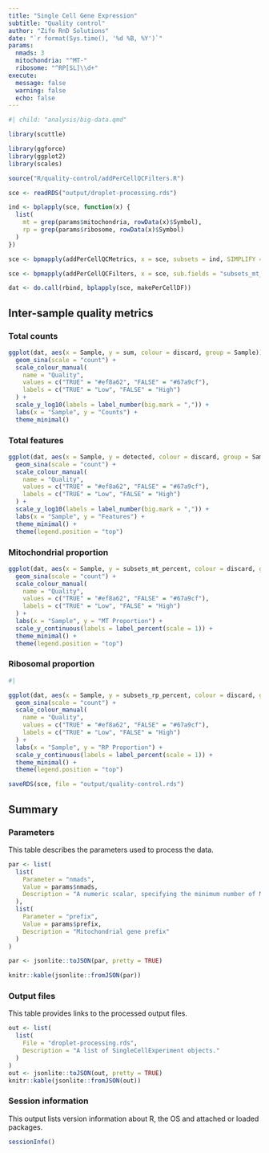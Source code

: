 ```yaml
---
title: "Single Cell Gene Expression"
subtitle: "Quality control"
author: "Zifo RnD Solutions"
date: "`r format(Sys.time(), '%d %B, %Y')`"
params:
  nmads: 3
  mitochondria: "^MT-"
  ribosome: "^RP[SL]\\d+"
execute:
  message: false
  warning: false
  echo: false
---
```


<!-- Include big data processing -->

```r
#| child: "analysis/big-data.qmd"
```

<!-- Load Bioconductor package(s) -->

```r
library(scuttle)
```

<!-- Load CRAN package(s) -->

```r
library(ggforce)
library(ggplot2)
library(scales)
```

<!-- Source helper function(s) -->

```r
source("R/quality-control/addPerCellQCFilters.R")
```

<!-- Read experiment object(s) -->

```r
sce <- readRDS("output/droplet-processing.rds")
```

<!-- Get indices of MT features -->

```r
ind <- bplapply(sce, function(x) {
  list(
    mt = grep(params$mitochondria, rowData(x)$Symbol),
    rp = grep(params$ribosome, rowData(x)$Symbol)
  )
})
```

<!-- Add QC metrics to experiment object(s) -->

```r
sce <- bpmapply(addPerCellQCMetrics, x = sce, subsets = ind, SIMPLIFY = FALSE)
```

<!-- Add QC filters to experiment object(s) -->

```r
sce <- bpmapply(addPerCellQCFilters, x = sce, sub.fields = "subsets_mt_percent", SIMPLIFY = FALSE)
```

<!-- Create a per-cell data frame -->

```r
dat <- do.call(rbind, bplapply(sce, makePerCellDF))
```

## Inter-sample quality metrics

### Total counts

```r
ggplot(dat, aes(x = Sample, y = sum, colour = discard, group = Sample)) +
  geom_sina(scale = "count") +
  scale_colour_manual(
    name = "Quality",
    values = c("TRUE" = "#ef8a62", "FALSE" = "#67a9cf"),
    labels = c("TRUE" = "Low", "FALSE" = "High")
  ) +
  scale_y_log10(labels = label_number(big.mark = ",")) +
  labs(x = "Sample", y = "Counts") +
  theme_minimal()
```

### Total features

```r
ggplot(dat, aes(x = Sample, y = detected, colour = discard, group = Sample)) +
  geom_sina(scale = "count") +
  scale_colour_manual(
    name = "Quality",
    values = c("TRUE" = "#ef8a62", "FALSE" = "#67a9cf"),
    labels = c("TRUE" = "Low", "FALSE" = "High")
  ) +
  scale_y_log10(labels = label_number(big.mark = ",")) +
  labs(x = "Sample", y = "Features") +
  theme_minimal() +
  theme(legend.position = "top")
```

### Mitochondrial proportion

```r
ggplot(dat, aes(x = Sample, y = subsets_mt_percent, colour = discard, group = Sample)) +
  geom_sina(scale = "count") +
  scale_colour_manual(
    name = "Quality",
    values = c("TRUE" = "#ef8a62", "FALSE" = "#67a9cf"),
    labels = c("TRUE" = "Low", "FALSE" = "High")
  ) +
  labs(x = "Sample", y = "MT Proportion") +
  scale_y_continuous(labels = label_percent(scale = 1)) +
  theme_minimal() +
  theme(legend.position = "top")
```

### Ribosomal proportion

```r
#|

ggplot(dat, aes(x = Sample, y = subsets_rp_percent, colour = discard, group = Sample)) +
  geom_sina(scale = "count") +
  scale_colour_manual(
    name = "Quality",
    values = c("TRUE" = "#ef8a62", "FALSE" = "#67a9cf"),
    labels = c("TRUE" = "Low", "FALSE" = "High")
  ) +
  labs(x = "Sample", y = "RP Proportion") +
  scale_y_continuous(labels = label_percent(scale = 1)) +
  theme_minimal() +
  theme(legend.position = "top")
```

<!-- Save experiment object(s) -->

```r
saveRDS(sce, file = "output/quality-control.rds")
```

## Summary

### Parameters

This table describes the parameters used to process the data.

```r
par <- list(
  list(
    Parameter = "nmads",
    Value = params$nmads,
    Description = "A numeric scalar, specifying the minimum number of MADs away from median required for a value to be called an outlier."
  ),
  list(
    Parameter = "prefix",
    Value = params$prefix,
    Description = "Mitochondrial gene prefix"
  )
)

par <- jsonlite::toJSON(par, pretty = TRUE)

knitr::kable(jsonlite::fromJSON(par))
```

### Output files

This table provides links to the processed output files.

```r
out <- list(
  list(
    File = "droplet-processing.rds",
    Description = "A list of SingleCellExperiment objects."
  )
)
out <- jsonlite::toJSON(out, pretty = TRUE)
knitr::kable(jsonlite::fromJSON(out))
```

### Session information

This output lists version information about R, the OS and attached or loaded packages.

```r
sessionInfo()
```
